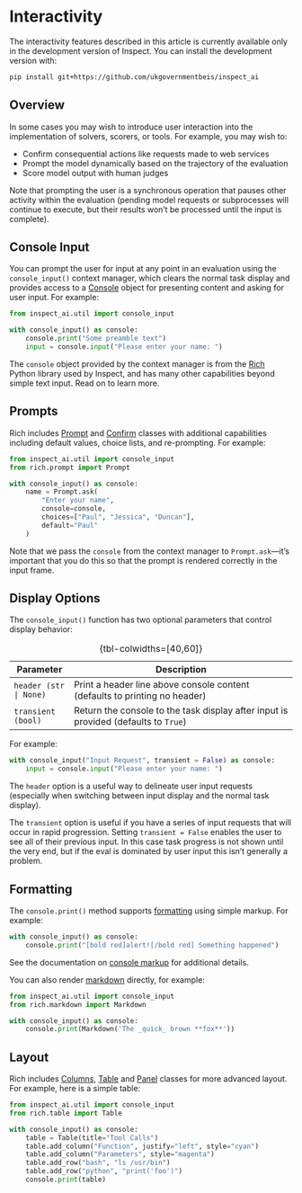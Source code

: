 # Interactivity {#sec-interactivity}

::: callout-note
The interactivity features described in this article is currently available only in the development version of Inspect. You can install the development version with:

``` .bash
pip install git+https://github.com/ukgovernmentbeis/inspect_ai
```
:::

## Overview

In some cases you may wish to introduce user interaction into the implementation of solvers, scorers, or tools. For example, you may wish to:

-   Confirm consequential actions like requests made to web services
-   Prompt the model dynamically based on the trajectory of the evaluation
-   Score model output with human judges

Note that prompting the user is a synchronous operation that pauses other activity within the evaluation (pending model requests or subprocesses will continue to execute, but their results won't be processed until the input is complete).

## Console Input

You can prompt the user for input at any point in an evaluation using the `console_input()` context manager, which clears the normal task display and provides access to a [Console](https://rich.readthedocs.io/en/stable/console.html) object for presenting content and asking for user input. For example:

``` python
from inspect_ai.util import console_input

with console_input() as console:
    console.print("Some preamble text")
    input = console.input("Please enter your name: ")
```

The `console` object provided by the context manager is from the [Rich](https://rich.readthedocs.io/) Python library used by Inspect, and has many other capabilities beyond simple text input. Read on to learn more.

## Prompts

Rich includes [Prompt](https://rich.readthedocs.io/en/stable/prompt.html) and [Confirm](https://rich.readthedocs.io/en/stable/reference/prompt.html#rich.prompt.Confirm) classes with additional capabilities including default values, choice lists, and re-prompting. For example:

``` python
from inspect_ai.util import console_input
from rich.prompt import Prompt

with console_input() as console:
    name = Prompt.ask(
        "Enter your name", 
        console=console,
        choices=["Paul", "Jessica", "Duncan"], 
        default="Paul"
    )
```

Note that we pass the `console` from the context manager to `Prompt.ask`---it's important that you do this so that the prompt is rendered correctly in the input frame.

## Display Options

The `console_input()` function has two optional parameters that control display behavior:

| Parameter             | Description                                                                         |
|-----------------------|-------------------------------------------------------------------------------------|
| `header (str | None)` | Print a header line above console content (defaults to printing no header)          |
| `transient (bool)`    | Return the console to the task display after input is provided (defaults to `True`) |

: {tbl-colwidths=\[40,60\]}

For example:

``` python
with console_input("Input Request", transient = False) as console:
    input = console.input("Please enter your name: ")
```

The `header` option is a useful way to delineate user input requests (especially when switching between input display and the normal task display).

The `transient` option is useful if you have a series of input requests that will occur in rapid progression. Setting `transient = False` enables the user to see all of their previous input. In this case task progress is not shown until the very end, but if the eval is dominated by user input this isn't generally a problem.

## Formatting

The `console.print()` method supports [formatting]((https://rich.readthedocs.io/en/stable/console.html)) using simple markup. For example:

``` python
with console_input() as console:
    console.print("[bold red]alert![/bold red] Something happened")
```

See the documentation on [console markup](https://rich.readthedocs.io/en/stable/markup.html) for additional details.

You can also render [markdown](https://rich.readthedocs.io/en/stable/markdown.html) directly, for example:

``` python
from inspect_ai.util import console_input
from rich.markdown import Markdown

with console_input() as console:
    console.print(Markdown('The _quick_ brown **fox**'))
```

## Layout

Rich includes [Columns](https://rich.readthedocs.io/en/stable/columns.html), [Table](https://rich.readthedocs.io/en/stable/tables.html) and [Panel](https://rich.readthedocs.io/en/stable/panel.html) classes for more advanced layout. For example, here is a simple table:

``` python
from inspect_ai.util import console_input
from rich.table import Table

with console_input() as console:
    table = Table(title="Tool Calls")
    table.add_column("Function", justify="left", style="cyan")
    table.add_column("Parameters", style="magenta")
    table.add_row("bash", "ls /usr/bin")
    table.add_row("python", "print('foo')")
    console.print(table)
```